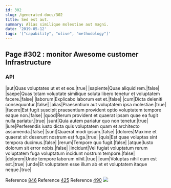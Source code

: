 ```yaml
---
id: 302
slug: /generated-docs/302
title: Sed est aut.
summary: Alias similique molestiae aut magni.
date: '2019-05-12'
tags: '["capability", "olive", "methodology"]'
---
```



## Page #302 : monitor Awesome customer Infrastructure
### API

|aut|Quas voluptates ut et et eos.|true|
|sapiente|Quae aliquid rem.|false|
|saepe|Quas totam voluptate similique soluta libero tenetur et voluptatem facere.|false|
|laborum|Explicabo laborum est et.|false|
|cum|Dicta deleniti consequuntur.|false|
|alias|Praesentium aut voluptatem ipsa molestiae.|true|
|facere|Est fugit suscipit praesentium provident optio voluptatem tempore eaque non.|false|
|quod|Rerum provident et quaerat ipsam quae ea fugit nulla pariatur.|true|
|sunt|Quia autem pariatur quo non tenetur.|true|
|iure|Perferendis iusto dicta quis voluptatem quam et architecto assumenda.|false|
|sunt|Quaerat modi ipsum.|false|
|dolores|Maxime et quaerat sit deserunt nostrum est fuga.|true|
|quis|Est quae voluptas sint tempora ducimus.|false|
|rerum|Tempore quo fugit.|false|
|atque|Iusto dolorum sit error nobis.|false|
|incidunt|Vel fugiat voluptatum rerum voluptatem fuga voluptatum incidunt nostrum tempore.|false|
|dolorem|Unde tempore laborum nihil.|true|
|eum|Voluptas nihil cum est est.|true|
|unde|Et voluptatem esse illum ab et et voluptatem itaque neque.|true|

Reference [846](/generated-docs/846)
Reference [425](/generated-docs/425)
Reference [490](/generated-docs/490)
![](/assets/cats-1.jpg)




